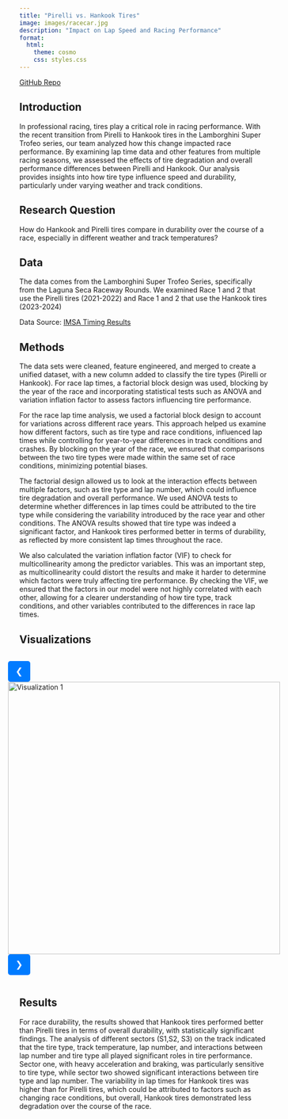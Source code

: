 ```yaml
---
title: "Pirelli vs. Hankook Tires"
image: images/racecar.jpg
description: "Impact on Lap Speed and Racing Performance"
format:
  html:
    theme: cosmo
    css: styles.css
---
```


[GitHub Repo](https://github.com/kalio8/Pirelli-vs-Hankook-)


## Introduction  

In professional racing, tires play a critical role in racing performance. With the recent transition from Pirelli to Hankook tires in the Lamborghini Super Trofeo series, our team analyzed how this change impacted race performance. By examining lap time data and other features from multiple racing seasons, we assessed the effects of tire degradation and overall performance differences between Pirelli and Hankook. Our analysis provides insights into how tire type influence speed and durability, particularly under varying weather and track conditions.


## Research Question

How do Hankook and Pirelli tires compare in durability over the course of a race, especially in different weather and track temperatures?


## Data 

The data comes from the Lamborghini Super Trofeo Series, specifically from the Laguna Seca Raceway Rounds. We examined Race 1 and 2 that use the Pirelli tires (2021-2022) and Race 1 and 2 that use the Hankook tires (2023-2024)

Data Source: [IMSA Timing Results](https://imsa.results.alkamelcloud.com/)


## Methods

The data sets were cleaned, feature engineered, and merged to create a unified dataset, with a new column added to classify the tire types (Pirelli or Hankook). For race lap times, a factorial block design was used, blocking by the year of the race and incorporating statistical tests such as ANOVA and variation inflation factor to assess factors influencing tire performance.

For the race lap time analysis, we used a factorial block design to account for variations across different race years. This approach helped us examine how different factors, such as tire type and race conditions, influenced lap times while controlling for year-to-year differences in track conditions and crashes. By blocking on the year of the race, we ensured that comparisons between the two tire types were made within the same set of race conditions, minimizing potential biases.

The factorial design allowed us to look at the interaction effects between multiple factors, such as tire type and lap number, which could influence tire degradation and overall performance. We used ANOVA tests to determine whether differences in lap times could be attributed to the tire type while considering the variability introduced by the race year and other conditions. The ANOVA results showed that tire type was indeed a significant factor, and Hankook tires performed better in terms of durability, as reflected by more consistent lap times throughout the race.

We also calculated the variation inflation factor (VIF) to check for multicollinearity among the predictor variables. This was an important step, as multicollinearity could distort the results and make it harder to determine which factors were truly affecting tire performance. By checking the VIF, we ensured that the factors in our model were not highly correlated with each other, allowing for a clearer understanding of how tire type, track conditions, and other variables contributed to the differences in race lap times.

## Visualizations


<div id="carouselExampleControls" class="carousel slide" data-bs-ride="carousel">
<div class="image-carousel">
  <button class="prev" onclick="changeImage(-1)">&#10094;</button>
  <img id="carousel-img" src="images/p_trends.jpg" width="550px" alt="Visualization 1">
  <button class="next" onclick="changeImage(1)">&#10095;</button>
</div>

<script>
  const images = [
    "images/p_trends.jpg", 
    "images/h23_trends.jpg", 
    "images/h24_trends.jpg",
    "images/team_trends.jpg",
    "images/boxplot.jpg",
  ];
  
  let currentIndex = 0;

  function changeImage(direction) {
    currentIndex += direction;

    // Loop back to the start or end of the images array
    if (currentIndex < 0) {
      currentIndex = images.length - 1;
    } else if (currentIndex >= images.length) {
      currentIndex = 0;
    }

    // Add a timestamp to force image reload
    const newImageSrc = images[currentIndex] + "?v=" + new Date().getTime();

    // Update the image source with the timestamp query to bypass cache
    const img = document.getElementById("carousel-img");
    img.src = newImageSrc;
  }
</script>

<style>
  .image-carousel {
    display: flex;
    align-items: center;
    justify-content: center;
    gap: 10px;
  }
  .prev, .next {
    background-color: #007bff;
    color: white;
    border: none;
    padding: 10px 15px;
    font-size: 18px;
    cursor: pointer;
    border-radius: 5px;
  }
  .prev:hover, .next:hover {
    background-color: #0056b3;
  }
</style>

## Results

For race durability, the results showed that Hankook tires performed better than Pirelli tires in terms of overall durability, with statistically significant findings. The analysis of different sectors (S1,S2, S3) on the track indicated that the tire type, track temperature, lap number, and interactions between lap number and tire type all played significant roles in tire performance. Sector one, with heavy acceleration and braking, was particularly sensitive to tire type, while sector two showed significant interactions between tire type and lap number. The variability in lap times for Hankook tires was higher than for Pirelli tires, which could be attributed to factors such as changing race conditions, but overall, Hankook tires demonstrated less degradation over the course of the race.

